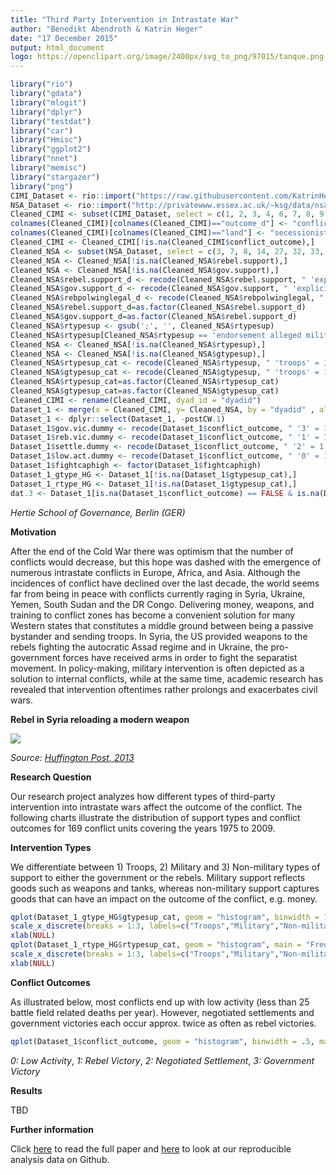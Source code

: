 ```yaml
---
title: "Third Party Intervention in Intrastate War"
author: "Benedikt Abendroth & Katrin Heger"
date: "17 December 2015"
output: html_document
logo: https://openclipart.org/image/2400px/svg_to_png/97015/tanque.png
---
```


```r
library("rio")
library("gdata")
library("mlogit")
library("dplyr")
library("testdat")
library("car")
library("Hmisc")
library("ggplot2")
library("nnet")
library("memisc")
library("stargazer")
library("png")
CIMI_Dataset <- rio::import("https://raw.githubusercontent.com/KatrinHeger/CollaborativeResearchProject/master/Data_Gathering/CIMI.csv")
NSA_Dataset <- rio::import("http://privatewww.essex.ac.uk/~ksg/data/nsa_v3.4_21November2013.asc", format = "tsv")
Cleaned_CIMI <- subset(CIMI_Dataset, select = c(1, 2, 3, 4, 6, 7, 8, 9, 10, 20, 21, 22, 23, 24, 25))
colnames(Cleaned_CIMI)[colnames(Cleaned_CIMI)=="outcome_d"] <- "conflict_outcome"
colnames(Cleaned_CIMI)[colnames(Cleaned_CIMI)=="land"] <- "secessionist"
Cleaned_CIMI <- Cleaned_CIMI[!is.na(Cleaned_CIMI$conflict_outcome),]
Cleaned_NSA <- subset(NSA_Dataset, select = c(3, 7, 8, 14, 27, 32, 33, 35, 36))
Cleaned_NSA <- Cleaned_NSA[!is.na(Cleaned_NSA$rebel.support),]
Cleaned_NSA <- Cleaned_NSA[!is.na(Cleaned_NSA$gov.support),]
Cleaned_NSA$rebel.support_d <- recode(Cleaned_NSA$rebel.support, " 'explicit' = 1;'no' = 0;'alleged' = 0 ")
Cleaned_NSA$gov.support_d <- recode(Cleaned_NSA$gov.support, " 'explicit' = 1;'no' = 0;'alleged' = 0 ")
Cleaned_NSA$rebpolwinglegal_d <- recode(Cleaned_NSA$rebpolwinglegal, " 'yes' = 1; 'no' = 0 ")
Cleaned_NSA$rebel.support_d=as.factor(Cleaned_NSA$rebel.support_d)
Cleaned_NSA$gov.support_d=as.factor(Cleaned_NSA$rebel.support_d)
Cleaned_NSA$rtypesup <- gsub(';', '', Cleaned_NSA$rtypesup)
Cleaned_NSA$rtypesup[Cleaned_NSA$rtypesup == 'endorsement alleged military'] <- NA
Cleaned_NSA <- Cleaned_NSA[!is.na(Cleaned_NSA$rtypesup),]
Cleaned_NSA <- Cleaned_NSA[!is.na(Cleaned_NSA$gtypesup),]
Cleaned_NSA$rtypesup_cat <- recode(Cleaned_NSA$rtypesup, " 'troops' = 1; 'military' = 2; 'non-military' = 3 ")
Cleaned_NSA$gtypesup_cat <- recode(Cleaned_NSA$gtypesup, " 'troops' = 1; 'military' = 2; 'non-military' = 3 ")
Cleaned_NSA$rtypesup_cat=as.factor(Cleaned_NSA$rtypesup_cat)
Cleaned_NSA$gtypesup_cat=as.factor(Cleaned_NSA$gtypesup_cat)
Cleaned_CIMI <- rename(Cleaned_CIMI, dyad_id = "dyadid")
Dataset_1 <- merge(x = Cleaned_CIMI, y= Cleaned_NSA, by = "dyadid" , all = TRUE)
Dataset_1 <- dplyr::select(Dataset_1, -postCW.1)
Dataset_1$gov.vic.dummy <- recode(Dataset_1$conflict_outcome, " '3' = 1; '0' = 0; '1' = 0; '2' = 0 ")
Dataset_1$reb.vic.dummy <- recode(Dataset_1$conflict_outcome, " '1' = 1; '0' = 0; '2' = 0; '3' = 0 ")
Dataset_1$settle.dummy <- recode(Dataset_1$conflict_outcome, " '2' = 1; '0' = 0; '1' = 0; '3' = 0 ")
Dataset_1$low.act.dummy <- recode(Dataset_1$conflict_outcome, " '0' = 1; '1' = 0; '2' = 0; '3' = 0 ")
Dataset_1$fightcaphigh <- factor(Dataset_1$fightcaphigh)
Dataset_1_gtype_HG <- Dataset_1[!is.na(Dataset_1$gtypesup_cat),]
Dataset_1_rtype_HG <- Dataset_1[!is.na(Dataset_1$gtypesup_cat),]
dat.3 <- Dataset_1[is.na(Dataset_1$conflict_outcome) == FALSE & is.na(Dataset_1$gtypesup_cat) == FALSE & is.na(Dataset_1$rtypesup_cat) == FALSE & is.na(Dataset_1$mi_fightcap) == FALSE & is.na(Dataset_1$lngdp) == FALSE & is.na(Dataset_1$coup) == FALSE & is.na(Dataset_1$lnyears) == FALSE & is.na(Dataset_1$rebpolwinglegal) == FALSE & is.na(Dataset_1$secessionist) == FALSE, ]
```

*Hertie School of Governance, Berlin (GER)*


**Motivation**


After the end of the Cold War there was optimism that the number of conflicts would decrease, but this hope was dashed with the emergence of numerous intrastate conflicts in Europe, Africa, and Asia. Although the incidences of conflict have declined over the last decade, the world seems far from being in peace with conflicts currently raging in Syria, Ukraine, Yemen, South Sudan and the DR Congo. Delivering money, weapons, and training to conflict zones has become a convenient solution for many Western states that constitutes a middle ground between being a passive bystander and sending troops. In Syria, the US provided weapons to the rebels fighting the autocratic Assad regime and in Ukraine, the pro-government forces have received arms in order to fight the separatist movement. In policy-making, military intervention is often depicted as a solution to internal conflicts, while at the same time, academic research has revealed that intervention oftentimes rather prolongs and exacerbates civil wars.


**Rebel in Syria reloading a modern weapon**

![](Rebels.jpg)

*Source: [Huffington Post, 2013](http://bit.ly/1Ow4hRV)*


**Research Question**

Our research project analyzes how different types of third-party intervention into intrastate wars affect the outcome of the conflict. The following charts illustrate the distribution of support types and conflict outcomes for 169 conflict units covering the years 1975 to 2009.


**Intervention Types**

We differentiate between 1) Troops, 2) Military and 3) Non-military types of support to either the government or the rebels. Military support reflects goods such as weapons and tanks, whereas non-military support captures goods that can have an impact on the outcome of the conflict, e.g. money.

```r
qplot(Dataset_1_gtype_HG$gtypesup_cat, geom = "histogram", binwidth = 1, main = "Government Support Types", xlab = "Support Types", ylab = "Frequency", alpha = I(.9), fill = I("lightgreen")) + 
scale_x_discrete(breaks = 1:3, labels=c("Troops","Military","Non-military")) +
xlab(NULL)
qplot(Dataset_1_rtype_HG$rtypesup_cat, geom = "histogram", main = "Frequency of Rebel Support Types", xlab = "Support Types", ylab = "Frequency", alpha = I(.9), fill = I("brown")) + 
scale_x_discrete(breaks = 1:3, labels=c("Troops","Military","Non-military")) +
xlab(NULL)
```


**Conflict Outcomes**

As illustrated below, most conflicts end up with low activity (less than 25 battle field related deaths per year). However, negotiated settlements and government victories each occur approx. twice as often as rebel victories. 

```r
qplot(Dataset_1$conflict_outcome, geom = "histogram", binwidth = .5, main = "Conflict Outcomes", xlab = "Outcome Types (see below)", ylab = "Frequency", fill = I("lightblue"))
```

*0: Low Activity*, *1: Rebel Victory*, *2: Negotiated Settlement*, *3: Government Victory*


**Results**

TBD



**Further information**

Click [here](https://github.com/jasmincantzler/TaxMorale/blob/master/Final%20Project/Final.pdf) to read the full paper and [here](https://github.com/KatrinHeger/CollaborativeResearchProject) to look at our reproducible analysis data on Github.